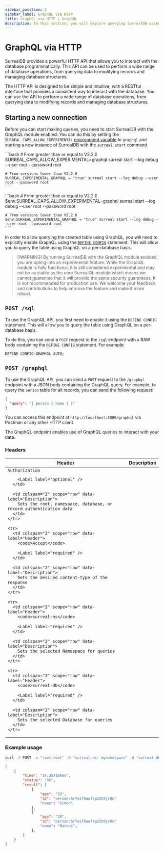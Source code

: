 ```yaml
---
sidebar_position: 2
sidebar_label: GraphQL via HTTP
title: GraphQL via HTTP | GraphQL
description: In this section, you will explore querying SurrealDB using the GraphQL HTTP endpoint. The HTTP API is designed to be simple and intuitive, with any interface that provides a consistent way to interact with the database.
---
```



# GraphQL via HTTP

SurrealDB provides a powerful HTTP API that allows you to interact with the database programmatically. This API can be used to perform a wide range of database operations, from querying data to modifying records and managing database structures.

The HTTP API is designed to be simple and intuitive, with a RESTful interface that provides a consistent way to interact with the database. You can use the API to perform a wide range of database operations, from querying data to modifying records and managing database structures.

## Starting a new connection

Before you can start making queries, you need to start SurrealDB with the GraphQL module enabled. You can do this by setting the `SURREAL_CAPS_ALLOW_EXPERIMENTAL` [environment variable](/docs/surrealdb/cli/env) to `graphql` and starting a new instance of SurrealDB with the [`surreal start` command](/docs/surrealdb/cli/start).

<Tabs groupId="start-surreal">
  <TabItem value="macOS" label="MacOS">
    ```bash
    # From greater than or equal to V2.2.0
    SURREAL_CAPS_ALLOW_EXPERIMENTAL=graphql surreal start --log debug --user root --password root

    # From versions lower than V2.2.0
    SURREAL_EXPERIMENTAL_GRAPHQL = "true" surreal start --log debug --user root --password root
    ```
  </TabItem>

  <TabItem value="Windows" label="Windows">
    ```bash
    # From greater than or equal to V2.2.0
    $env:SURREAL_CAPS_ALLOW_EXPERIMENTAL=graphql surreal start --log debug --user root --password root

    # From versions lower than V2.2.0
    $env:SURREAL_EXPERIMENTAL_GRAPHQL = "true" surreal start --log debug --user root --password root
    ```
  </TabItem>
</Tabs>

In order to allow querying the created table using GraphQL, you will need to explicitly enable GraphQL using the [`DEFINE CONFIG`](/docs/surrealql/statements/define/config) statement. This will allow you to query the table using GraphQL on a per-database basis.

> \[!WARNING]
> By running SurrealDB with the GraphQL module enabled, you are opting into an experimental feature. While the GraphQL module is fully functional, it is still considered experimental and may not be as stable as the core SurrealQL module which means we cannot guarantee that it will provide the same security guarantees. It is not recommended for production use. We welcome your feedback and contributions to help improve the feature and make it more robust.

## `POST /sql`

To use the GraphQL API, you first need to enable it using the `DEFINE CONFIG` statement. This will allow you to query the table using GraphQL on a per-database basis.

To do this, you can send a `POST` request to the `/sql` endpoint with a RAW body containing the `DEFINE CONFIG` statement. For example:

```surrealql title="Enabling GraphQL"
DEFINE CONFIG GRAPHQL AUTO;
```

## `POST /graphql`

<Since v="v2.0.0" />

To use the GraphQL API, you can send a `POST` request to the `/graphql` endpoint with a JSON body containing the GraphQL query. For example, to query the `person` table for all records, you can send the following request:

```json
{
  "query": "{ person { name } }"
}
```

You can access this endpoint at `http://localhost:8000/graphql` via Postman or any other HTTP client.

The GraphQL endpoint enables use of GraphQL queries to interact with your data.

### Headers

<table>
  <thead>
    <tr>
      <th colspan="2">Header</th>
      <th colspan="2">Description</th>
    </tr>
  </thead>

  <tbody>
    <tr>
      <td colspan="2" scope="row" data-label="Header">
        <code>Authorization</code>

        <Label label="optional" />
      </td>

      <td colspan="2" scope="row" data-label="Description">
        Sets the root, namespace, database, or record authentication data
      </td>
    </tr>

    <tr>
      <td colspan="2" scope="row" data-label="Header">
        <code>Accept</code>

        <Label label="required" />
      </td>

      <td colspan="2" scope="row" data-label="Description">
        Sets the desired content-type of the response
      </td>
    </tr>

    <tr>
      <td colspan="2" scope="row" data-label="Header">
        <code>surreal-ns</code>

        <Label label="required" />
      </td>

      <td colspan="2" scope="row" data-label="Description">
        Sets the selected Namespace for queries
      </td>
    </tr>

    <tr>
      <td colspan="2" scope="row" data-label="Header">
        <code>surreal-db</code>

        <Label label="required" />
      </td>

      <td colspan="2" scope="row" data-label="Description">
        Sets the selected Database for queries
      </td>
    </tr>
  </tbody>
</table>

### Example usage

```bash title="Request"
curl -X POST -u "root:root" -H "surreal-ns: mynamespace" -H "surreal-db: mydatabase" -H "Accept: application/json" -d '{"query": "{ person(filter: {age: {age_gt: 18}}) { id name age } }"}' http://localhost:8000/graphql
```

```json title="Response"
[
	{
		"time": "14.357166ms",
		"status": "OK",
		"result": [
			{
				"age": "23",
				"id": "person:6r7wif0uufrp22h0jr0o"
				"name": "Simon",
			},
			{
				"age": "28",
				"id": "person:6r7wif0uufrp22h0jr0o"
				"name": "Marcus",
			},
		]
	}
]
```
